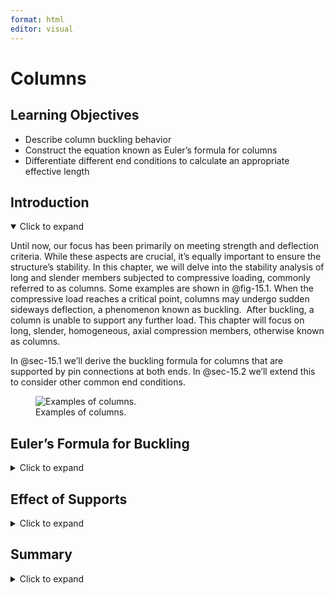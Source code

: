 ```yaml
---
format: html
editor: visual
---
```


# Columns {#sec-columns}

::: {.callout-note icon="false"}
## Learning Objectives

-   Describe column buckling behavior
-   Construct the equation known as Euler’s formula for columns
-   Differentiate different end conditions to calculate an appropriate effective length
:::

## Introduction {.unnumbered}

<details open>

<summary>Click to expand</summary>

Until now, our focus has been primarily on meeting strength and deflection criteria. While these aspects are crucial, it's equally important to ensure the structure's stability. In this chapter, we will delve into the stability analysis of long and slender members subjected to compressive loading, commonly referred to as columns. Some examples are shown in @fig-15.1. When the compressive load reaches a critical point, columns may undergo sudden sideways deflection, a phenomenon known as buckling.  After buckling, a column is unable to support any further load. This chapter will focus on long, slender, homogeneous, axial compression members, otherwise known as columns.

In @sec-15.1 we'll derive the buckling formula for columns that are supported by pin connections at both ends. In @sec-15.2 we'll extend this to consider other common end conditions.

![Examples of columns.](images/CH15s%20PNGs/figure%2015.1.png){#fig-15.1 fig-align="center"}

</details>

## Euler’s Formula for Buckling {#sec-15.1}

<details>

<summary>Click to expand</summary>

Even in ideal conditions, buckling often occurs for long slender members at loads significantly lower than the material’s crushing or compression limit. When a long slender object is subjected to axial loading, it may buckle once the load reaches a critical threshold known as the critical load, P~cr~. At this point, the object experiences significant lateral deflection perpendicular to the load direction, so columns should be designed such that the applied load does not exceed the critical load.

Buckling of a ruler (long slender member) is depicted in @fig-15.2. The ruler in the left and center photos is subjected to axial load P that is less than the critical load, P~cr~. This is known as stable equilibrium. In the photo on the right, the axial load, P, exceeded the critical load P~cr~, causing a significant lateral deflection. This is known as unstable equilibrium.

![Buckling of a ruler.](images/CH15s%20PNGs/figure%2015.2.png){#fig-15.2 fig-align="center"}

### Stability

We can consider stability by using a simplified model of a pinned-pinned column. This column will consist of two ridged bars connected with a pin and a spring with a stiffness k, as shown in @fig-15.3 (A). When the load, P, is small, the system remains vertical, and the spring is unstretched. If point C is displaced to the right a small amount, Δ, the spring will produce a force F = kΔ, as shown in @fig-15.3 (B). This force is used to resist the horizontal forces, P~x~ = Ptanθ, as shown in @fig-15.3 (C).

![Free body diagram of a simplified column](images/CH15s%20PNGs/figure%2015.3.png){#fig-15.3 fig-align="center"}

Since θ is small:

$$
\sin \theta \sim \theta \text { and } \tan \theta \sim \theta
$$

so

$$
\Delta=\theta \frac{L}{2} \text { and } 2 P_x=2 P \theta
$$

Using the spring restoring force equation F=kΔ, then substituting in for Δ we have:

$$
F=k \theta \frac{L}{2}
$$

If the spring restoring force is greater than the axial force, then we have a stable equilibrium.

$$
\begin{aligned}
& F>P \\
& k \theta \frac{L}{2}>2 P \theta
\end{aligned}
$$

The θ cancels out, and we can solve for P:

$$
P<\frac{k L}{4}
$$

Similarly we can solve for the expression for unstable equilibrium F \< P:

$$
P>\frac{k L}{4}
$$

The point at which F = P is crucial as it is the line between stable and unstable equilibrium. We call this the critical load P~cr~:

$$
P_{c r}=\frac{k L}{4}
$$

Thus, if the load P exceeds P~cr~, then the system will be unstable, and if P is less than P~cr~, then the system will be stable. We will use P~cr~ in the next section to determine the bucking load of columns.

### Euler’s Formula

As mentioned in earlier sections, members can fail due to material yielding or fracturing. However, instability represents another critical failure mechanism that requires consideration. We will use Euler’s formula to calculate the theoretical buckling load. To do this, we will start with the simplest of columns, pinned-pinned end connections. This means that the column cannot translate but can rotate as shown in @fig-15.4.

![Pinned-pinned axially loaded column.](images/CH15s%20PNGs/figure%2015.4.png){#fig-15.4 fig-align="center"}

Columns are similar to beams rotated 90 degrees, so we can use what we already know about the elastic curve.

$$
\frac{d^2 y}{d x^2}=\frac{M}{E I}
$$

We can use the free-body diagram in @fig-15.4 (C) to sum moments about any point on the lower column section.

$$
\begin{aligned}
& \sum M=0=M+P y \\
& M=-P y
\end{aligned}
$$

We can now substitute this expression into the elastic curve equation:

$$
\begin{aligned}
& \frac{d^2 y}{d x^2}=\frac{-P y}{E I} \\
& \frac{d^2 y}{d x^2}+\left(\frac{P}{E I}\right) y=0
\end{aligned}
$$

This is a linear, homogeneous, second-order differential equation with constant coefficients, which has a general solution of:

$$
y=C_1 \sin \left(\sqrt{\frac{P}{E I}} x\right)+C_2 \cos \left(\sqrt{\frac{P}{E I}} x\right)
$$

The two constants, C~1~ and C~2~, can be determined by imploring boundary conditions.  Since y = 0 at x = 0 and y = 0 when x = L. The first condition gives:

$$
\begin{aligned}
&0  =C_1(0)+C_2(1) \\
& C_2  =0
\end{aligned}
$$

The second boundary condition, x = L when y = 0 results in:

$$
0=C_1 \sin \left(\sqrt{\frac{P}{E I}} x\right)+0
$$

The equation is satisfied if C~1~ = 0. However, this is a trivial solution that implies y = 0 and there is no lateral deflection. For the nontrivial solution, the sine function must be equal to zero, which requires:

$$
\begin{aligned}
&\sqrt{\frac{P}{E I}} L=n \pi \\
& \text {where } n=1, 2, 3, 4,...
\end{aligned}
$$

The smallest value of P occurs when n = 1; substituting this and rearranging gives us Euler’s formula:

$$
\boxed{P_{c r}=\frac{\pi^2 E I}{L^2}}
$$ {#eq-15.1}

*where:*

| *P~cr~ = critical axial load on the column just before it buckles \[N, lb\]. Note that this load must be less than that of the load that would cause the stress in the columns to exceed the yield stress, or the column will fail due to yield stress before it buckles.*
| *E = Elastic modulus of the material \[Pa, psi\]*
| *I = Area moment of inertia for the column \[m^4^, in.^4^\]. Note if I~x~ and I~y~ are different, use the smaller value.*

*L = Unsupported length of the column  (pinned=pinned connection) \[m, in.\]*

This is named after the Swiss mathematician [Leonhard Euler](https://en.wikipedia.org/wiki/Leonhard_Euler) who developed this formula in 1744. Other bucking modes can exist (n = 2, n = 3, n = 4, etc.) but are less common as the load required for those higher modes would be much larger. The first three bucking loads can be seen in @fig-15.5.

![First three buckling modes](images/CH15s%20PNGs/figure%2015.5.png){#fig-15.5 fig-align="center"}

### Bucking Direction

Columns that are pinned at both ends and have circular or square cross sections (where the moments of inertia are the same about any axis) could buckle in any direction. However, columns that do not have a symmetric cross-section will take place in the plane perpendicular to the principal axis of the minimum moment of inertia. For example, the ruler in @fig-15.2 has a rectangular cross-section. When a compressive force is applied to the ruler, it will buckle about the axis with the smaller moment of inertia. The axis of bucking might not be obvious for sections that are not symmetric. During buckling analysis, it's essential to evaluate both directions to determine the axis with the lowest moment of inertia. Subsequently, this axis is utilized for computing the critical buckling load. @fig-15.6 illustrates column buckling of wood supports.

![Buckling of wooden studs.](images/CH15s%20PNGs/figure%2015.6.jpg){#fig-15.6 fig-align="center"}

### Critical Stress

We can use the Euler bucking equation to calculate the critical stress for a column by setting I=Ar^2^ where A is the cross-sectional area and r is the radius of gyration. For a more comprehensive discussion on the radious of gyration, see the [Engineering Statics](https://engineeringstatics.org/radius-of-gyration-sec.html) book by Baker and Haynes.

$$
\sigma_{c r}=\frac{P_{c r}}{A}=\frac{\pi^2 E\left(A r^2\right)}{A L^2}
$$

Rearranging we have:

$$
\boxed{\sigma_{c r}=\frac{\pi^2 E}{\left(\frac{L}{r}\right)^2}}
$$ {#eq-15.2}

| *where*
| *σ~cr~ = critical stress on the column just before it buckles \[Pa, psi\]. Note that this stress must be less than that of the yield stress, or the column will fail due to yield stress before it buckles.*
| *E = Elastic modulus of the material \[Pa, psi\]*
| *L = Unsupported length of the column (pinned=pinned connection) \[m, in.\]*

*r = Smallest radius of gyration of the column \[m, in.\]*

The quantity in the denominator, L/r, is called the slenderness ratio of the column. Many times columns are classified using the slenderness ratio as short, intermediate, and long. The smallest value of the radius of gyration is used to find the critical stress.

A plot of the critical stress versus the slenderness ratio is shown in @fig-15.7. For larger slenderness ratios the curve is hyperbolic. For smaller slenderness ratios, the critical stress is equal to the yield stress of the material. This graph illustrates that if the critical stress calculated using Euler’s equation is greater than the yield stress that is of no interest. The column will yield before it has the chance to buckle.

![Plot of critical stress.](images/CH15s%20PNGs/figure%2015.7.png){#fig-15.7 fig-align="center"}

@exm-15.1 demonstrates calculation of the critical buckling load and critical buckling stress.

::: {.callout-tip collapse="true" icon="false"}
## Example 15.1

::: {#exm-15.1}
<p>

</p>

A pinned-pinned W10x30 column is 8 ft long made of A492 steel (σ~y~ = 50 ksi and E = 29,000 ksi) What is the largest load axial load that this column can support?

![](images/CH15s%20PNGs/example%2015.1%20part%201.png){fig-align="center" width="156"}

::: {.callout-tip collapse="true" icon="false"}
## Solution

We will consult the table in @sec-geometric-properties-of-standard-beams to get the section properties of a W10x30 section.

![](images/CH15s%20PNGs/example%2015.1%20part%202.png){fig-align="center" width="303"}

$$
\begin{aligned}
& A=8.84{~in.}^2 \\
& I_x=170{~in.}^4 \\
& r_y=4.38{~in.} \\
& I_y=16.7{~in.}^4 \\
& r_y=1.37{~in.}
\end{aligned}
$$

We will start with calculating the critical load using Euler’s Bucking Formula. Note that we can confidently say that this column will buckle about the y-axis since the moment of inertia in the y-direction is the smallest.

$$
\begin{aligned}
& P_{cr}=\frac{\pi^2 E I}{L^2}=\frac{\pi^2(29000{~ksi})(16.7{~in.}^4)}{\left(8{~ft}* 12\frac{in.}{ft}\right)^2} \\
& P_{cr}=518.6{~kips}
\end{aligned}
$$

This represents the load at which any increase in applied load will cause the column to buckle. We will calculate the stress associated with this critical load.

$$
\sigma_{c r}=\frac{P_{cr}}{A}=\frac{518.6{~kips}}{8.8{~in.^2}}=58.7{~ksi}
$$

Since this stress is larger than the yield stress of the steel (σ~y~ = 50 ksi) the column will not buckle first. It will fail due to yielding. We can calculate the force using the stress of an axial member formula discussed in @sec-stress.

$$
\begin{aligned}
&\sigma_{cr} =\frac{P}{A} \\
& 50{~ksi} =\frac{P}{8.84{~in.}^2} \\
&p =442{~kips}
\end{aligned}
$$
:::
:::
:::

::: {.callout-warning icon="false"}
## Step-by-step: Buckling of pin-supported columns

1.  Determine the geometric properties of the cross-section, including A, I~x~, and I~y~

2.  Apply Euler's formula to calculate the critical buckling load around the weak axis

3.  Calculate the critical buckling stress and check that this is less than the yield stress

4.  If the critical stress is larger than the yield stress, calculate the applied load that will cause yielding instead
:::

</details>

## Effect of Supports {#sec-15.2}

<details>

<summary>Click to expand</summary>

We derived Euler’s equation for bucking with pinned-pinned supports (the simplest case). However, in many cases, columns are supported by other end conditions. Just as we derived Euler’s formula for bucking by solving a differential equation for the pinned-pinned conditions, the same can be done for other types of support cases. We will derive one more here.

Let’s consider the case where a column is fixed at one end and free at the other end as shown in @fig-15.8 (A). Summing moments at the cut end of the free body diagram in @fig-15.8 (B) we get M=P(δ-y).

![Column with a fixed base and a free end.](images/CH15s%20PNGs/figure%2015.8.png){#fig-15.8 fig-align="center" width="398"}

We can now write the differential equation using the elastic curve equation:

$$
\begin{aligned}
& E I \frac{d^2 y}{d x^2}=P(\delta-y) \\
& \frac{d^2 y}{d x^2}+\left(\frac{P}{E I}\right) y=\left(\frac{P}{E I}\right) \delta
\end{aligned}
$$

Since the right side is not equal to zero, this equation is nonhomogeneous (note this differs from our earlier derivation for the pinned-pinned connection). There will be a particular and complementary solution.

$$
y=C_1 \sin \left(\sqrt{\frac{P}{E I} x}\right)+C_2 \cos \left(\sqrt{\frac{P}{E I} x}\right)+\delta
$$

We can now employ boundary conditions to solve for the constants. At x = 0, y = 0, so C~2~ = δ. Also at x = 0, dy/dx=0, so C~1~=0. This leads us to the following deflection curve:

$$
y=\delta\left(1-\cos \left(\sqrt{\frac{P}{E I}} x\right)\right)
$$

At the free end of the column, x = L, we know that y = δ so:

$$
0=\delta \cos \left(\sqrt{\frac{P}{E I} L}\right)
$$

The trivial solution δ = 0 shows that no matter what the P value no buckling will occur. So we have:

$$
\begin{aligned}
& 0=\cos \left(\sqrt{\frac{P}{E I} L}\right) \\
& \sqrt{\frac{P}{E I}} L=\frac{n \pi}{2} \\
& \text{where n=1, 3, 5,...}
\end{aligned}
$$

The smallest critical load happens at n = 1, results in:

$$
P_{c r}=\frac{\pi^2 E I}{(2 L)^2}
$$

Other support conditions can be derived in a similar manner.

### Effective Length

The critical load equation for the fixed-free column differs from the equation for the pinned-pinned column only by the length L being multiplied by a factor of 2. We will adjust the column length L to denote the distance between the points on the column where the moment is zero. This distance is referred to as the ***effective length***, L~e~. For a pinned-pinned column, L = L~e~, as illustrated in @fig-15.9. As derived above, for a column with a fixed base and a free end, L~e~ = 2L. Two other common end conditions are depicted in this figure relating L to L~e~. We can use one general equation for any support condition by replacing the effective length with KL, where K represents the effective length factor.

$$
\boxed{P_{c r}=\frac{\pi^2 E I}{(K L)^2}}
$$ {#eq-15.3}

and

$$
\boxed{\sigma_{c r}=\frac{\pi^2 E}{\left(\frac{K L}{r}\right)^2}}
$$ {#eq-15.4}

You can find the effective length factor, K, below each of the end conditions in @fig-15.9.

![Effective length of columns for various end conditions.](images/CH15s%20PNGs/figure%2015.9.png){#fig-15.9 fig-align="center"}

@exm-15.2 and @exm-15.3 demonstrate how to calculate the critical buckling load in columns with various different supports.

::: {.callout-tip collapse="true" icon="false"}
## Example 15.2

::: {#exm-15.2}
<p>

</p>

Redo @exm-15.1 with a fixed-fixed column.

::: {.callout-tip collapse="true" icon="false"}
## Solution

We will consult the table in @sec-geometric-properties-of-standard-beams to get the section properties of a W10x30 section.

![](images/CH15s%20PNGs/example%2015.2%20part%201.png){fig-align="center" width="162"}

![](images/CH15s%20PNGs/example%2015.2%20part%202.png){fig-align="center" width="306"}

$$
\begin{aligned}
& A=8.84{~in.}^2 \\
& I_x=170{~in.}^4 \\
& r_y=4.38{~in.} \\
& I_y=16.7{~in.}^4 \\
& r_y=1.37{~in.}
\end{aligned}
$$

We will start with calculating the critical load using Euler’s Bucking Formula. Note that we can confidently say that this column will buckle about the y-axis since the moment of inertia in the y-direction is the smallest.

$$
\begin{aligned}
& P_{cr}=\frac{\pi^2 E I^2}{(k L)^2}=\frac{\pi^2(29000{~ksi})(16.7{~in.^4})}{\left(2*8{~ft}*12~\frac{in.}{ft}\right)^2} \\
& P_{c r}=129.7{~kips} \\
&
\end{aligned}
$$

This represents the load at which any increase in applied load will cause the column to buckle. We will calculate the stress associated with this critical load.

$$
\sigma_{c r}=\frac{P_{cr}}{A}=\frac{129.7{~kips}}{8.84{~in.^2}}=14.7{~ksi}
$$

Since this stress is smaller than the yield stress of the steel (σ~y~ = 50 ksi) the column will buckle first at a critical load of 129.7 kips.
:::
:::
:::

::: {.callout-tip collapse="true" icon="false"}
## Example 15.3

::: {#exm-15.3}
<p>

</p>

A W12x50 column carries a load of 650 kips. If the column is 25 feet long, has fixed-pinned end conditions, is braced at the midpoint in the weak direction, and is made from A492 steel (σ~y~ = 50 ksi and E = 29,000 ksi), is it adequate?

::: {.callout-tip collapse="true" icon="false"}
## Solution

![](images/CH15s%20PNGs/example%2015.3.png){fig-align="center" width="199"}

$$
\begin{aligned}
& A=14.6{~in.}^2 \\
& I_x=391{~in.}^4 \\
& r_y=5.18{~in.} \\
& I_y=56.3{~in.}^4 \\
& r_y=1.96{~in.}
\end{aligned}
$$

![](images/CH15s%20PNGs/example%2015.3%20copy.png){fig-align="center" width="305"}

We will consult the table in @sec-geometric-properties-of-standard-beams to get the section properties of a W12x50 section. We will start with calculating the critical load using Euler’s Bucking Formula. The brace at the midpoint of the column changes the length of the column in the weak direction. This doesn’t make it obvious which axis the column will buckle about so we will need to check both the strong and weak directions.

**Strong axis**

$$
\begin{aligned}
& P_{cr}=\frac{\pi^2 E I^2}{(k L)^2}=\frac{\pi^2(29000{~ksi})(391{~in.}^4)}{\left(0.7*25{~ft}*~12~\frac{in.}{ft}\right)^2} \\
& P_{c r}=2,538{~kips} \\
&
\end{aligned}
$$

We use the general form of Euler’s bucking equation. Since the end supports are pinned-fixed, we use K = 0.7. We calculated that the critical load in the strong direction to be 2,538 kips.

We will compare this to buckling about the weak axis. The values of I, K, and L will change. The L value changes because the column is braced at the midpoint, so the column has a shorter distance to buckle about. The K value can be tricky. There were no details about the brace; we don’t know if the brace will provide an end condition like a fixed or pinned end. So, we will calculate the worst case, which would be a pinned-pinned end condition (this makes the denominator the largest, so the result will be the smallest).

**Weak axis**

$$
\begin{aligned}
& P_{cr}=\frac{\pi^2 E I^2}{(k L)^2}=\frac{\pi^2(29000{~ksi})(56.3{~in.^4})}{\left(1*12.5{~ft}*12\frac{in.}{ft}\right)^2} \\
& P_{c r}=716{~kips} \\
\end{aligned}
$$

We calculated that the critical load in the weak direction to be 716 kips. This means that if the column were to buckle, it would be about the weak axis since this load was smaller. Since the critical buckling load is greater than the 650 kip applied load our column is adequate. However, we also need to calculate the load that would cause yielding of the steel.

**Yield**

$$
\begin{aligned}
\sigma_{yield}=\frac{P}{4} \quad\rightarrow\quad &P=(50{~ksi})(14.6{~in.^2}) \\
& P_{yield}=730{~kips}
\end{aligned}
$$

We calculated a yielding load of 730 kips. Interpreting these results: The column is adequate for a 650 kip load. Failure would first occur by bucking in the weak direction if the load were increased to 716 kips. It should be noted that we did not apply any safety factors. In civil engineering, design codes for steel columns designate how to apply safety factors to the loading and the capacity.

What would happen to the capacity of the columns if the brace was not there? We will recalculate the critical load for bucking bout the weak direction.

**No brace**

$$
\begin{aligned}
& P_{cr}=\frac{\pi^2 E I^2}{(k L)^2}=\frac{\pi^2(29000{~ksi})(56.3{in.^4})}{\left(0.7*25{~ft}*12~\frac{in.}{ft}\right)^2} \\
& P_{c r}=365{~kips} \\
\end{aligned}
$$

Notice how much lower this was than the braced condition. If the column was not braced it would not be adequate for the applied load.
:::
:::
:::

::: {.callout-warning icon="false"}
## Step-by-step: Buckling of columns with different supports

1.  Determine the geometric properties of the cross-section, including A, I~x~, and I~y~

2.  Determine the effective length of the column, based on the supports

3.  Apply Euler's formula to calculate the critical buckling load. If the supports are different for each axis, calculate the critical load for both the strong and weak axes

4.  Calculate the critical buckling stress and check that this is less than the yield stress

5.  If the critical stress is larger than the yield stress, calculate the applied load that will cause yielding instead
:::

</details>

## Summary {.unnumbered}

<details>

<summary>Click to expand</summary>

::: {.callout-note icon="false"}
**Key takeaways**

-   Structural members that are long, slender, and subjected to compressive axial loads are categorized as a column.

-   In addition to stress and deflection, engineers need to check buckling as a form of member failure.

-   The critical load refers to the maximum axial load that a column can withstand just before buckling occurs.

-   The effective length is the distance on the column between the points where the moment is zero. This accounts for various end conditions.
:::

::: {.callout-note icon="false"}
**Key equations**

Euler’s Bucking Formula: General Case

$$
P_{c r}=\frac{\pi^2 E I}{(K L)^2}
$$

Critical Stress Formula: General Case

$$
\sigma_{c r}=\frac{\pi^2 E}{\left(\frac{K L}{r}\right)^2}
$$
:::
